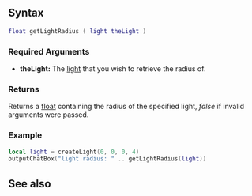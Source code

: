 
{{Client function}}

{{New feature/item|3.0150|1.5.0|7048|
This function returns the radius for a [[/Element/Light.md|light]] element.
}}

==Syntax==
<syntaxhighlight lang="lua">
float getLightRadius ( light theLight )
</syntaxhighlight>
{{OOP||[[/light.md|light]]:getRadius|radius|setLightRadius}}

===Required Arguments=== 
*'''theLight:''' The [[/Element/Light.md|light]] that you wish to retrieve the radius of.

=== Returns ===
Returns a [[/float.md|float]] containing the radius of the specified light, ''false'' if invalid arguments were passed.

===Example===
<syntaxhighlight lang="Lua">
local light = createLight(0, 0, 0, 4)
outputChatBox("light radius: " .. getLightRadius(light))
</syntaxhighlight>

==See also==
{{Client_light_functions}}
